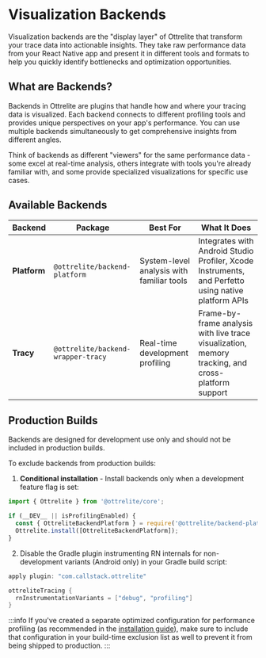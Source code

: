 # Visualization Backends

Visualization backends are the "display layer" of Ottrelite that transform your trace data into actionable insights. They take raw performance data from your React Native app and present it in different tools and formats to help you quickly identify bottlenecks and optimization opportunities.

## What are Backends?

Backends in Ottrelite are plugins that handle how and where your tracing data is visualized. Each backend connects to different profiling tools and provides unique perspectives on your app's performance. You can use multiple backends simultaneously to get comprehensive insights from different angles.

Think of backends as different "viewers" for the same performance data - some excel at real-time analysis, others integrate with tools you're already familiar with, and some provide specialized visualizations for specific use cases.

## Available Backends

| Backend      | Package                            | Best For                                  | What It Does                                                                                        |
| ------------ | ---------------------------------- | ----------------------------------------- | --------------------------------------------------------------------------------------------------- |
| **Platform** | `@ottrelite/backend-platform`      | System-level analysis with familiar tools | Integrates with Android Studio Profiler, Xcode Instruments, and Perfetto using native platform APIs |
| **Tracy**    | `@ottrelite/backend-wrapper-tracy` | Real-time development profiling           | Frame-by-frame analysis with live trace visualization, memory tracking, and cross-platform support  |

## Production Builds

Backends are designed for development use only and should not be included in production builds.

To exclude backends from production builds:

1. **Conditional installation** - Install backends only when a development feature flag is set:

```typescript
import { Ottrelite } from '@ottrelite/core';

if (__DEV__ || isProfilingEnabled) {
  const { OttreliteBackendPlatform } = require('@ottrelite/backend-platform');
  Ottrelite.install([OttreliteBackendPlatform]);
}
```

2. Disable the Gradle plugin instrumenting RN internals for non-development variants (Android only) in your Gradle build script:

```kotlin
apply plugin: "com.callstack.ottrelite"

ottreliteTracing {
  rnInstrumentationVariants = ["debug", "profiling"]
}
```

:::info
If you've created a separate optimized configuration for performance profiling (as recommended in the [installation guide](/docs/core/introduction#configuring)), make sure to include that configuration in your build-time exclusion list as well to prevent it from being shipped to production.
:::
